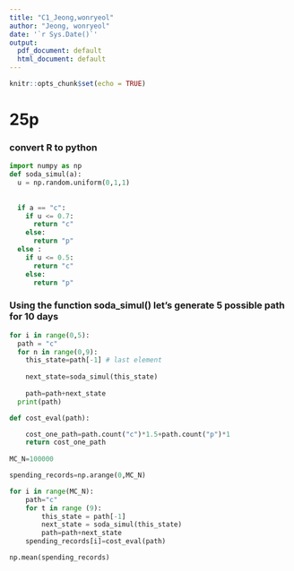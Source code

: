 ```yaml
---
title: "C1_Jeong,wonryeol"
author: "Jeong, wonryeol"
date: '`r Sys.Date()`'
output:
  pdf_document: default
  html_document: default
---
```


```r
knitr::opts_chunk$set(echo = TRUE)
```

# 25p

### convert R to python


```python
import numpy as np
def soda_simul(a):
  u = np.random.uniform(0,1,1)
  
  
  if a == "c":
    if u <= 0.7:
      return "c"
    else:
      return "p"
  else :
    if u <= 0.5:
      return "c"
    else:
      return "p"
```

### Using the function soda_simul() let's generate 5 possible path for 10 days 


```python

for i in range(0,5):
  path = "c"
  for n in range(0,9):
    this_state=path[-1] # last element
    
    next_state=soda_simul(this_state)
    
    path=path+next_state
  print(path)

```

\newpage

\begin{itemize}
\item To address the second question regarding expected spending, we certainly need more than 5 paths
\item Let's do it with 10,000 Monte-Carlo simulation
\item we need cost evaluating function that calculates cost for each path

\end{itemize}



```python
def cost_eval(path):

    cost_one_path=path.count("c")*1.5+path.count("p")*1
    return cost_one_path
    
MC_N=100000

spending_records=np.arange(0,MC_N)

for i in range(MC_N):
    path="c"
    for t in range (9):
        this_state = path[-1]
        next_state = soda_simul(this_state)
        path=path+next_state
    spending_records[i]=cost_eval(path)

np.mean(spending_records)


```

